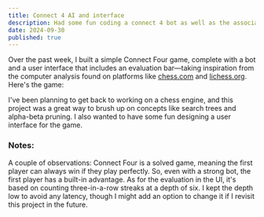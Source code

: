 ```yaml
---
title: Connect 4 AI and interface
description: Had some fun coding a connect 4 bot as well as the associated UI to play against it. Inspired by chess.com
date: 2024-09-30
published: true
---
```


Over the past week, I built a simple Connect Four game, complete with a bot and a user interface that includes an evaluation bar—taking inspiration from the computer analysis found on platforms like <a href="https://www.chess.com" target="_blank" className="link">chess.com</a> and <a href="https://www.lichess.org" target="_blank" className="link">lichess.org</a>. Here's the game:

<div className="flex justify-center items-center">
    <ConnectFour />
</div>

I've been planning to get back to working on a chess engine, and this project was a great way to brush up on concepts like search trees and alpha-beta pruning. I also wanted to have some fun designing a user interface for the game.

### Notes:

A couple of observations: Connect Four is a solved game, meaning the first player can always win if they play perfectly. So, even with a strong bot, the first player has a built-in advantage. As for the evaluation in the UI, it's based on counting three-in-a-row streaks at a depth of six. I kept the depth low to avoid any latency, though I might add an option to change it if I revisit this project in the future.